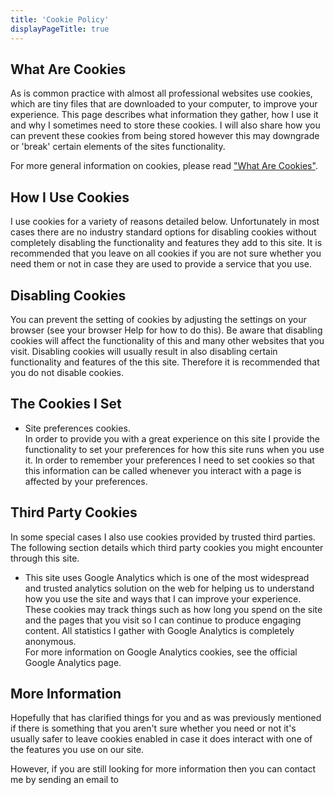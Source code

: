 ```yaml
---
title: 'Cookie Policy'
displayPageTitle: true
---
```



<Container>

## What Are Cookies

As is common practice with almost all professional websites use cookies, which are tiny files that are downloaded to your computer, to improve your experience. This page describes what information they gather, how I use it and why I sometimes need to store these cookies. I will also share how you can prevent these cookies from being stored however this may downgrade or 'break' certain elements of the sites functionality.

For more general information on cookies, please read <a href="https://www.cookieconsent.com/what-are-cookies/">"What Are Cookies"</a>.

## How I Use Cookies

I use cookies for a variety of reasons detailed below. Unfortunately in most cases there are no industry standard options for disabling cookies without completely disabling the functionality and features they add to this site. It is recommended that you leave on all cookies if you are not sure whether you need them or not in case they are used to provide a service that you use.

## Disabling Cookies

You can prevent the setting of cookies by adjusting the settings on your browser (see your browser Help for how to do this). Be aware that disabling cookies will affect the functionality of this and many other websites that you visit. Disabling cookies will usually result in also disabling certain functionality and features of the this site. Therefore it is recommended that you do not disable cookies.

## The Cookies I Set

-   Site preferences cookies.<br />
    In order to provide you with a great experience on this site I provide the functionality to set your preferences for how this site runs when you use it. In order to remember your preferences I need to set cookies so that this information can be called whenever you interact with a page is affected by your preferences.

## Third Party Cookies

In some special cases I also use cookies provided by trusted third parties. The following section details which third party cookies you might encounter through this site.

-   This site uses Google Analytics which is one of the most widespread and trusted analytics solution on the web for helping us to understand how you use the site and ways that I can improve your experience. These cookies may track things such as how long you spend on the site and the pages that you visit so I can continue to produce engaging content. All statistics I gather with Google Analytics is completely anonymous.<br />
    For more information on Google Analytics cookies, see the official Google Analytics page.

## More Information

Hopefully that has clarified things for you and as was previously mentioned if there is something that you aren't sure whether you need or not it's usually safer to leave cookies enabled in case it does interact with one of the features you use on our site.

However, if you are still looking for more information then you can contact me by sending an email to <Email />

</Container >

<PageOffset />
